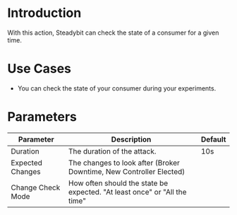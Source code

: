 # Introduction

With this action, Steadybit can check the state of a consumer for a given time.

# Use Cases

 - You can check the state of your consumer during your experiments.

# Parameters

| Parameter         | Description                                                               | Default |
|-------------------|---------------------------------------------------------------------------|---------|
| Duration          | The duration of the attack.                                               | 10s     |
| Expected Changes  | The changes to look after (Broker Downtime, New Controller Elected)       |         |
| Change Check Mode | How often should the state be expected. "At least once" or "All the time" |         |


